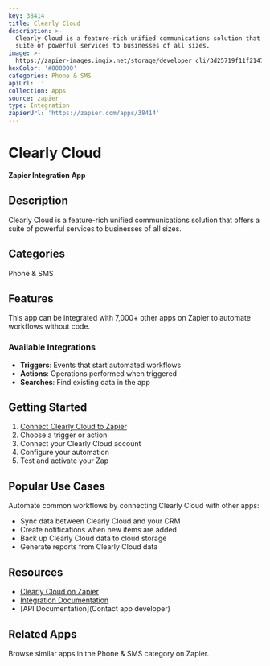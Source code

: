 ```yaml
---
key: 38414
title: Clearly Cloud
description: >-
  Clearly Cloud is a feature-rich unified communications solution that offers a
  suite of powerful services to businesses of all sizes.
image: >-
  https://zapier-images.imgix.net/storage/developer_cli/3d25719f11f214717f1c52c816824299.png?auto=format%2Ccompress&ixlib=python-3.0.0&q=50
hexColor: '#000000'
categories: Phone & SMS
apiUrl: ''
collection: Apps
source: zapier
type: Integration
zapierUrl: 'https://zapier.com/apps/38414'
---
```

# Clearly Cloud

**Zapier Integration App**

## Description

Clearly Cloud is a feature-rich unified communications solution that offers a suite of powerful services to businesses of all sizes.

## Categories

Phone & SMS

## Features

This app can be integrated with 7,000+ other apps on Zapier to automate workflows without code.

### Available Integrations

- **Triggers**: Events that start automated workflows
- **Actions**: Operations performed when triggered
- **Searches**: Find existing data in the app

## Getting Started

1. [Connect Clearly Cloud to Zapier](https://zapier.com/apps/38414)
2. Choose a trigger or action
3. Connect your Clearly Cloud account
4. Configure your automation
5. Test and activate your Zap

## Popular Use Cases

Automate common workflows by connecting Clearly Cloud with other apps:

- Sync data between Clearly Cloud and your CRM
- Create notifications when new items are added
- Back up Clearly Cloud data to cloud storage
- Generate reports from Clearly Cloud data

## Resources

- [Clearly Cloud on Zapier](https://zapier.com/apps/38414)
- [Integration Documentation](https://zapier.com/apps/38414/integrations)
- [API Documentation](Contact app developer)

## Related Apps

Browse similar apps in the Phone & SMS category on Zapier.
